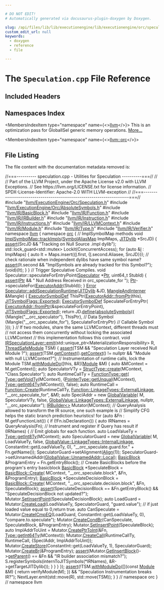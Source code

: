 ```yaml
---

# DO NOT EDIT!
# Automatically generated via docusaurus-plugin-doxygen by Doxygen.

slug: /api/files/lib/lib/executionengine/lib/executionengine/orc/speculation-cpp
custom_edit_url: null
keywords:
  - doxygen
  - reference
  - file

---
```





# The `Speculation.cpp` File Reference

<DoxygenPage pluginConfig={pluginConfig}>



## Included Headers

<IncludesList>
<IncludesListItem
  filePath="llvm/ExecutionEngine/Orc/Speculation.h"
  permalink="/docs/api/files/include/include/llvm/include/llvm/executionengine/include/llvm/executionengine/orc/speculation-h"
  isLocal="true" />
<IncludesListItem
  filePath="llvm/ExecutionEngine/Orc/AbsoluteSymbols.h"
  permalink="/docs/api/files/include/include/llvm/include/llvm/executionengine/include/llvm/executionengine/orc/absolutesymbols-h"
  isLocal="true" />
<IncludesListItem
  filePath="llvm/IR/BasicBlock.h"
  permalink="/docs/api/files/include/include/llvm/include/llvm/ir/basicblock-h"
  isLocal="true" />
<IncludesListItem
  filePath="llvm/IR/Function.h"
  permalink="/docs/api/files/include/include/llvm/include/llvm/ir/function-h"
  isLocal="true" />
<IncludesListItem
  filePath="llvm/IR/IRBuilder.h"
  permalink="/docs/api/files/include/include/llvm/include/llvm/ir/irbuilder-h"
  isLocal="true" />
<IncludesListItem
  filePath="llvm/IR/Instruction.h"
  permalink="/docs/api/files/include/include/llvm/include/llvm/ir/instruction-h"
  isLocal="true" />
<IncludesListItem
  filePath="llvm/IR/Instructions.h"
  permalink="/docs/api/files/include/include/llvm/include/llvm/ir/instructions-h"
  isLocal="true" />
<IncludesListItem
  filePath="llvm/IR/LLVMContext.h"
  permalink="/docs/api/files/include/include/llvm/include/llvm/ir/llvmcontext-h"
  isLocal="true" />
<IncludesListItem
  filePath="llvm/IR/Module.h"
  permalink="/docs/api/files/include/include/llvm/include/llvm/ir/module-h"
  isLocal="true" />
<IncludesListItem
  filePath="llvm/IR/Type.h"
  permalink="/docs/api/files/include/include/llvm/include/llvm/ir/type-h"
  isLocal="true" />
<IncludesListItem
  filePath="llvm/IR/Verifier.h"
  permalink="/docs/api/files/include/include/llvm/include/llvm/ir/verifier-h"
  isLocal="true" />
</IncludesList>

## Namespaces Index

<MembersIndex>

<MembersIndexItem
  type="namespace"
  name={<><a href="/docs/api/namespaces/llvm">llvm</a></>}>
This is an optimization pass for GlobalISel generic memory operations. <a href="/docs/api/namespaces/llvm/#details">More...</a>
</MembersIndexItem>

<MembersIndexItem
  type="namespace"
  name={<><a href="/docs/api/namespaces/llvm/orc">llvm::orc</a></>}>
</MembersIndexItem>

</MembersIndex>


## File Listing

The file content with the documentation metadata removed is:

<ProgramListing>

<Link id="l00001" /><CodeLine lineNumber="1"><Highlight kind="comment">//===---------- speculation.cpp - Utilities for Speculation ----------===//</Highlight><Highlight kind="normal"></Highlight></CodeLine>
<Link id="l00002" /><CodeLine lineNumber="2"><Highlight kind="normal"></Highlight><Highlight kind="comment">//</Highlight><Highlight kind="normal"></Highlight></CodeLine>
<Link id="l00003" /><CodeLine lineNumber="3"><Highlight kind="normal"></Highlight><Highlight kind="comment">// Part of the LLVM Project, under the Apache License v2.0 with LLVM Exceptions.</Highlight><Highlight kind="normal"></Highlight></CodeLine>
<Link id="l00004" /><CodeLine lineNumber="4"><Highlight kind="normal"></Highlight><Highlight kind="comment">// See https://llvm.org/LICENSE.txt for license information.</Highlight><Highlight kind="normal"></Highlight></CodeLine>
<Link id="l00005" /><CodeLine lineNumber="5"><Highlight kind="normal"></Highlight><Highlight kind="comment">// SPDX-License-Identifier: Apache-2.0 WITH LLVM-exception</Highlight><Highlight kind="normal"></Highlight></CodeLine>
<Link id="l00006" /><CodeLine lineNumber="6"><Highlight kind="normal"></Highlight><Highlight kind="comment">//</Highlight><Highlight kind="normal"></Highlight></CodeLine>
<Link id="l00007" /><CodeLine lineNumber="7"><Highlight kind="normal"></Highlight><Highlight kind="comment">//===----------------------------------------------------------------------===//</Highlight><Highlight kind="normal"></Highlight></CodeLine>
<Link id="l00008" /><CodeLine lineNumber="8"><Highlight kind="normal"></Highlight></CodeLine>
<Link id="l00009" /><CodeLine lineNumber="9"><Highlight kind="normal"></Highlight><Highlight kind="preprocessor">#include &quot;<a href="/docs/api/files/include/include/llvm/include/llvm/executionengine/include/llvm/executionengine/orc/speculation-h">llvm/ExecutionEngine/Orc/Speculation.h</a>&quot;</Highlight><Highlight kind="normal"></Highlight></CodeLine>
<Link id="l00010" /><CodeLine lineNumber="10"><Highlight kind="normal"></Highlight></CodeLine>
<Link id="l00011" /><CodeLine lineNumber="11"><Highlight kind="normal"></Highlight><Highlight kind="preprocessor">#include &quot;<a href="/docs/api/files/include/include/llvm/include/llvm/executionengine/include/llvm/executionengine/orc/absolutesymbols-h">llvm/ExecutionEngine/Orc/AbsoluteSymbols.h</a>&quot;</Highlight><Highlight kind="normal"></Highlight></CodeLine>
<Link id="l00012" /><CodeLine lineNumber="12"><Highlight kind="normal"></Highlight><Highlight kind="preprocessor">#include &quot;<a href="/docs/api/files/include/include/llvm/include/llvm/ir/basicblock-h">llvm/IR/BasicBlock.h</a>&quot;</Highlight><Highlight kind="normal"></Highlight></CodeLine>
<Link id="l00013" /><CodeLine lineNumber="13"><Highlight kind="normal"></Highlight><Highlight kind="preprocessor">#include &quot;<a href="/docs/api/files/include/include/llvm/include/llvm/ir/function-h">llvm/IR/Function.h</a>&quot;</Highlight><Highlight kind="normal"></Highlight></CodeLine>
<Link id="l00014" /><CodeLine lineNumber="14"><Highlight kind="normal"></Highlight><Highlight kind="preprocessor">#include &quot;<a href="/docs/api/files/include/include/llvm/include/llvm/ir/irbuilder-h">llvm/IR/IRBuilder.h</a>&quot;</Highlight><Highlight kind="normal"></Highlight></CodeLine>
<Link id="l00015" /><CodeLine lineNumber="15"><Highlight kind="normal"></Highlight><Highlight kind="preprocessor">#include &quot;<a href="/docs/api/files/include/include/llvm/include/llvm/ir/instruction-h">llvm/IR/Instruction.h</a>&quot;</Highlight><Highlight kind="normal"></Highlight></CodeLine>
<Link id="l00016" /><CodeLine lineNumber="16"><Highlight kind="normal"></Highlight><Highlight kind="preprocessor">#include &quot;<a href="/docs/api/files/include/include/llvm/include/llvm/ir/instructions-h">llvm/IR/Instructions.h</a>&quot;</Highlight><Highlight kind="normal"></Highlight></CodeLine>
<Link id="l00017" /><CodeLine lineNumber="17"><Highlight kind="normal"></Highlight><Highlight kind="preprocessor">#include &quot;<a href="/docs/api/files/include/include/llvm/include/llvm/ir/llvmcontext-h">llvm/IR/LLVMContext.h</a>&quot;</Highlight><Highlight kind="normal"></Highlight></CodeLine>
<Link id="l00018" /><CodeLine lineNumber="18"><Highlight kind="normal"></Highlight><Highlight kind="preprocessor">#include &quot;<a href="/docs/api/files/include/include/llvm/include/llvm/ir/module-h">llvm/IR/Module.h</a>&quot;</Highlight><Highlight kind="normal"></Highlight></CodeLine>
<Link id="l00019" /><CodeLine lineNumber="19"><Highlight kind="normal"></Highlight><Highlight kind="preprocessor">#include &quot;<a href="/docs/api/files/include/include/llvm/include/llvm/ir/type-h">llvm/IR/Type.h</a>&quot;</Highlight><Highlight kind="normal"></Highlight></CodeLine>
<Link id="l00020" /><CodeLine lineNumber="20"><Highlight kind="normal"></Highlight><Highlight kind="preprocessor">#include &quot;<a href="/docs/api/files/include/include/llvm/include/llvm/ir/verifier-h">llvm/IR/Verifier.h</a>&quot;</Highlight><Highlight kind="normal"></Highlight></CodeLine>
<Link id="l00021" /><CodeLine lineNumber="21"><Highlight kind="normal"></Highlight></CodeLine>
<Link id="l00022" /><CodeLine lineNumber="22"><Highlight kind="normal"></Highlight><Highlight kind="keyword">namespace </Highlight><Highlight kind="normal"><a href="/docs/api/namespaces/llvm">llvm</a> &#123;</Highlight></CodeLine>
<Link id="l00023" /><CodeLine lineNumber="23"><Highlight kind="normal"></Highlight></CodeLine>
<Link id="l00024" /><CodeLine lineNumber="24"><Highlight kind="normal"></Highlight><Highlight kind="keyword">namespace </Highlight><Highlight kind="normal"><a href="/docs/api/namespaces/llvm/orc">orc</a> &#123;</Highlight></CodeLine>
<Link id="l00025" /><CodeLine lineNumber="25"><Highlight kind="normal"></Highlight></CodeLine>
<Link id="l00026" /><CodeLine lineNumber="26"><Highlight kind="normal"></Highlight><Highlight kind="comment">// ImplSymbolMap methods</Highlight><Highlight kind="normal"></Highlight></CodeLine>
<Link id="l00027" /><CodeLine lineNumber="27" lineLink="/docs/api/classes/llvm/orc/implsymbolmap/#a3b0cd2b18017842eb8c3b1fbc8b640c6"><Highlight kind="normal"></Highlight><Highlight kind="keywordtype">void</Highlight><Highlight kind="normal"> <a href="/docs/api/classes/llvm/orc/implsymbolmap/#a3b0cd2b18017842eb8c3b1fbc8b640c6">ImplSymbolMap::trackImpls</a>(<a href="/docs/api/namespaces/llvm/orc/#adfa7bcc2544e48c4531ebfe74ae622b2">SymbolAliasMap</a> ImplMaps, <a href="/docs/api/classes/llvm/orc/jitdylib">JITDylib</a> &#42;SrcJD) &#123;</Highlight></CodeLine>
<Link id="l00028" /><CodeLine lineNumber="28"><Highlight kind="normal">  <a href="/docs/api/files/lib/lib/target/lib/target/amdgpu/silowercontrolflow-cpp/#a4868c5d81c5ccc98c47aeab6244346a0">assert</a>(SrcJD &amp;&amp; </Highlight><Highlight kind="stringliteral">&quot;Tracking on Null Source .impl dylib&quot;</Highlight><Highlight kind="normal">);</Highlight></CodeLine>
<Link id="l00029" /><CodeLine lineNumber="29"><Highlight kind="normal">  std::lock&#95;guard&lt;std::mutex&gt; Lockit(ConcurrentAccess);</Highlight></CodeLine>
<Link id="l00030" /><CodeLine lineNumber="30"><Highlight kind="normal">  </Highlight><Highlight kind="keywordflow">for</Highlight><Highlight kind="normal"> (</Highlight><Highlight kind="keyword">auto</Highlight><Highlight kind="normal"> &amp;<a href="/docs/api/files/lib/lib/support/md5-cpp/#ac0eafdc9ee161b71e7af98af736952fd">I</a> : ImplMaps) &#123;</Highlight></CodeLine>
<Link id="l00031" /><CodeLine lineNumber="31"><Highlight kind="normal">    </Highlight><Highlight kind="keyword">auto</Highlight><Highlight kind="normal"> It = Maps.insert(&#123;<a href="/docs/api/files/lib/lib/support/md5-cpp/#ac0eafdc9ee161b71e7af98af736952fd">I</a>.first, &#123;<a href="/docs/api/files/lib/lib/support/md5-cpp/#ac0eafdc9ee161b71e7af98af736952fd">I</a>.second.Aliasee, SrcJD&#125;&#125;);</Highlight></CodeLine>
<Link id="l00032" /><CodeLine lineNumber="32"><Highlight kind="normal">    </Highlight><Highlight kind="comment">// check rationale when independent dylibs have same symbol name?</Highlight><Highlight kind="normal"></Highlight></CodeLine>
<Link id="l00033" /><CodeLine lineNumber="33"><Highlight kind="normal">    <a href="/docs/api/files/lib/lib/target/lib/target/amdgpu/silowercontrolflow-cpp/#a4868c5d81c5ccc98c47aeab6244346a0">assert</a>(It.second &amp;&amp; </Highlight><Highlight kind="stringliteral">&quot;ImplSymbols are already tracked for this Symbol?&quot;</Highlight><Highlight kind="normal">);</Highlight></CodeLine>
<Link id="l00034" /><CodeLine lineNumber="34"><Highlight kind="normal">    (void)(It);</Highlight></CodeLine>
<Link id="l00035" /><CodeLine lineNumber="35"><Highlight kind="normal">  &#125;</Highlight></CodeLine>
<Link id="l00036" /><CodeLine lineNumber="36"><Highlight kind="normal">&#125;</Highlight></CodeLine>
<Link id="l00037" /><CodeLine lineNumber="37"><Highlight kind="normal"></Highlight></CodeLine>
<Link id="l00038" /><CodeLine lineNumber="38"><Highlight kind="normal"></Highlight><Highlight kind="comment">// Trigger Speculative Compiles.</Highlight><Highlight kind="normal"></Highlight></CodeLine>
<Link id="l00039" /><CodeLine lineNumber="39"><Highlight kind="normal"></Highlight><Highlight kind="keywordtype">void</Highlight><Highlight kind="normal"> Speculator::speculateForEntryPoint(<a href="/docs/api/classes/llvm/orc/speculator">Speculator</a> &#42;<a href="/docs/api/files/lib/lib/analysis/targetlibraryinfo-cpp/#aca185e6d0e9f423dbb24440206454872a11dbf501abf829b3ab7049c2d3a8a053">Ptr</a>, uint64&#95;t StubId) &#123;</Highlight></CodeLine>
<Link id="l00040" /><CodeLine lineNumber="40"><Highlight kind="normal">  <a href="/docs/api/files/lib/lib/target/lib/target/amdgpu/silowercontrolflow-cpp/#a4868c5d81c5ccc98c47aeab6244346a0">assert</a>(<a href="/docs/api/files/lib/lib/analysis/targetlibraryinfo-cpp/#aca185e6d0e9f423dbb24440206454872a11dbf501abf829b3ab7049c2d3a8a053">Ptr</a> &amp;&amp; </Highlight><Highlight kind="stringliteral">&quot; Null Address Received in orc&#95;speculate&#95;for &quot;</Highlight><Highlight kind="normal">);</Highlight></CodeLine>
<Link id="l00041" /><CodeLine lineNumber="41"><Highlight kind="normal">  <a href="/docs/api/files/lib/lib/analysis/targetlibraryinfo-cpp/#aca185e6d0e9f423dbb24440206454872a11dbf501abf829b3ab7049c2d3a8a053">Ptr</a>-&gt;speculateFor(<a href="/docs/api/classes/llvm/orc/executoraddr">ExecutorAddr</a>(StubId));</Highlight></CodeLine>
<Link id="l00042" /><CodeLine lineNumber="42"><Highlight kind="normal">&#125;</Highlight></CodeLine>
<Link id="l00043" /><CodeLine lineNumber="43"><Highlight kind="normal"></Highlight></CodeLine>
<Link id="l00044" /><CodeLine lineNumber="44" lineLink="/docs/api/classes/llvm/orc/speculator/#aa6a0f8e9226177178d049976fd7394be"><Highlight kind="normal"><a href="/docs/api/classes/llvm/error">Error</a> <a href="/docs/api/classes/llvm/orc/speculator/#aa6a0f8e9226177178d049976fd7394be">Speculator::addSpeculationRuntime</a>(<a href="/docs/api/classes/llvm/orc/jitdylib">JITDylib</a> &amp;JD,</Highlight></CodeLine>
<Link id="l00045" /><CodeLine lineNumber="45"><Highlight kind="normal">                                        <a href="/docs/api/classes/llvm/orc/mangleandinterner">MangleAndInterner</a> &amp;Mangle) &#123;</Highlight></CodeLine>
<Link id="l00046" /><CodeLine lineNumber="46"><Highlight kind="normal">  <a href="/docs/api/classes/llvm/orc/executorsymboldef">ExecutorSymbolDef</a> ThisPtr(<a href="/docs/api/classes/llvm/orc/executoraddr/#a8adb0ae35f7e95c960c86cfe19bc7215">ExecutorAddr::fromPtr</a>(</Highlight><Highlight kind="keyword">this</Highlight><Highlight kind="normal">),</Highlight></CodeLine>
<Link id="l00047" /><CodeLine lineNumber="47"><Highlight kind="normal">                            <a href="/docs/api/classes/llvm/jitsymbolflags/#ad509c6d010720c4f71aeac1fba93f8cbaeb59403a31ee3f63734a411e9e42ddd8">JITSymbolFlags::Exported</a>);</Highlight></CodeLine>
<Link id="l00048" /><CodeLine lineNumber="48"><Highlight kind="normal">  <a href="/docs/api/classes/llvm/orc/executorsymboldef">ExecutorSymbolDef</a> SpeculateForEntryPtr(</Highlight></CodeLine>
<Link id="l00049" /><CodeLine lineNumber="49"><Highlight kind="normal">      <a href="/docs/api/classes/llvm/orc/executoraddr/#a8adb0ae35f7e95c960c86cfe19bc7215">ExecutorAddr::fromPtr</a>(&amp;speculateForEntryPoint), <a href="/docs/api/classes/llvm/jitsymbolflags/#ad509c6d010720c4f71aeac1fba93f8cbaeb59403a31ee3f63734a411e9e42ddd8">JITSymbolFlags::Exported</a>);</Highlight></CodeLine>
<Link id="l00050" /><CodeLine lineNumber="50"><Highlight kind="normal">  </Highlight><Highlight kind="keywordflow">return</Highlight><Highlight kind="normal"> JD.<a href="/docs/api/classes/llvm/orc/jitdylib/#a5ec8631eb0c37168d6f85c4ecad77747">define</a>(<a href="/docs/api/namespaces/llvm/orc/#a3a6ca0ed8ac3267e0579452013a2e82d">absoluteSymbols</a>(&#123;</Highlight></CodeLine>
<Link id="l00051" /><CodeLine lineNumber="51"><Highlight kind="normal">      &#123;Mangle(</Highlight><Highlight kind="stringliteral">&quot;&#95;&#95;orc&#95;speculator&quot;</Highlight><Highlight kind="normal">), ThisPtr&#125;,                </Highlight><Highlight kind="comment">// Data Symbol</Highlight><Highlight kind="normal"></Highlight></CodeLine>
<Link id="l00052" /><CodeLine lineNumber="52"><Highlight kind="normal">      &#123;Mangle(</Highlight><Highlight kind="stringliteral">&quot;&#95;&#95;orc&#95;speculate&#95;for&quot;</Highlight><Highlight kind="normal">), SpeculateForEntryPtr&#125; </Highlight><Highlight kind="comment">// Callable Symbol</Highlight><Highlight kind="normal"></Highlight></CodeLine>
<Link id="l00053" /><CodeLine lineNumber="53"><Highlight kind="normal">  &#125;));</Highlight></CodeLine>
<Link id="l00054" /><CodeLine lineNumber="54"><Highlight kind="normal">&#125;</Highlight></CodeLine>
<Link id="l00055" /><CodeLine lineNumber="55"><Highlight kind="normal"></Highlight></CodeLine>
<Link id="l00056" /><CodeLine lineNumber="56"><Highlight kind="normal"></Highlight><Highlight kind="comment">// If two modules, share the same LLVMContext, different threads must</Highlight><Highlight kind="normal"></Highlight></CodeLine>
<Link id="l00057" /><CodeLine lineNumber="57"><Highlight kind="normal"></Highlight><Highlight kind="comment">// not access them concurrently without locking the associated LLVMContext</Highlight><Highlight kind="normal"></Highlight></CodeLine>
<Link id="l00058" /><CodeLine lineNumber="58"><Highlight kind="normal"></Highlight><Highlight kind="comment">// this implementation follows this contract.</Highlight><Highlight kind="normal"></Highlight></CodeLine>
<Link id="l00059" /><CodeLine lineNumber="59" lineLink="/docs/api/classes/llvm/orc/irspeculationlayer/#ac443c17bb572b2276321acc44b417ec7"><Highlight kind="normal"></Highlight><Highlight kind="keywordtype">void</Highlight><Highlight kind="normal"> <a href="/docs/api/classes/llvm/orc/irspeculationlayer/#ac443c17bb572b2276321acc44b417ec7">IRSpeculationLayer::emit</a>(std::unique&#95;ptr&lt;MaterializationResponsibility&gt; R,</Highlight></CodeLine>
<Link id="l00060" /><CodeLine lineNumber="60"><Highlight kind="normal">                              <a href="/docs/api/classes/llvm/orc/threadsafemodule">ThreadSafeModule</a> TSM) &#123;</Highlight></CodeLine>
<Link id="l00061" /><CodeLine lineNumber="61"><Highlight kind="normal"></Highlight></CodeLine>
<Link id="l00062" /><CodeLine lineNumber="62"><Highlight kind="normal">  <a href="/docs/api/files/lib/lib/target/lib/target/amdgpu/silowercontrolflow-cpp/#a4868c5d81c5ccc98c47aeab6244346a0">assert</a>(TSM &amp;&amp; </Highlight><Highlight kind="stringliteral">&quot;Speculation Layer received Null Module ?&quot;</Highlight><Highlight kind="normal">);</Highlight></CodeLine>
<Link id="l00063" /><CodeLine lineNumber="63"><Highlight kind="normal">  <a href="/docs/api/files/lib/lib/target/lib/target/amdgpu/silowercontrolflow-cpp/#a4868c5d81c5ccc98c47aeab6244346a0">assert</a>(TSM.<a href="/docs/api/classes/llvm/orc/threadsafemodule/#a005c94184fdf73cdac56be7b8f17fc12">getContext</a>().<a href="/docs/api/classes/llvm/orc/threadsafecontext/#a26cd7d5082cf17b4782dc90afbc37899">getContext</a>() != </Highlight><Highlight kind="keyword">nullptr</Highlight><Highlight kind="normal"> &amp;&amp;</Highlight></CodeLine>
<Link id="l00064" /><CodeLine lineNumber="64"><Highlight kind="normal">         </Highlight><Highlight kind="stringliteral">&quot;Module with null LLVMContext?&quot;</Highlight><Highlight kind="normal">);</Highlight></CodeLine>
<Link id="l00065" /><CodeLine lineNumber="65"><Highlight kind="normal"></Highlight></CodeLine>
<Link id="l00066" /><CodeLine lineNumber="66"><Highlight kind="normal">  </Highlight><Highlight kind="comment">// Instrumentation of runtime calls, lock the Module</Highlight><Highlight kind="normal"></Highlight></CodeLine>
<Link id="l00067" /><CodeLine lineNumber="67"><Highlight kind="normal">  TSM.<a href="/docs/api/classes/llvm/orc/threadsafemodule/#a5dc53e9bbda9066a1ade839494fe0cd9">withModuleDo</a>(&#91;</Highlight><Highlight kind="keyword">this</Highlight><Highlight kind="normal">, &amp;R&#93;(<a href="/docs/api/classes/llvm/module">Module</a> &amp;M) &#123;</Highlight></CodeLine>
<Link id="l00068" /><CodeLine lineNumber="68"><Highlight kind="normal">    </Highlight><Highlight kind="keyword">auto</Highlight><Highlight kind="normal"> &amp;MContext = M.getContext();</Highlight></CodeLine>
<Link id="l00069" /><CodeLine lineNumber="69"><Highlight kind="normal">    </Highlight><Highlight kind="keyword">auto</Highlight><Highlight kind="normal"> SpeculatorVTy = <a href="/docs/api/classes/llvm/structtype/#a82648246c07eb8a33f628eea28cb988c">StructType::create</a>(MContext, </Highlight><Highlight kind="stringliteral">&quot;Class.Speculator&quot;</Highlight><Highlight kind="normal">);</Highlight></CodeLine>
<Link id="l00070" /><CodeLine lineNumber="70"><Highlight kind="normal">    </Highlight><Highlight kind="keyword">auto</Highlight><Highlight kind="normal"> RuntimeCallTy = <a href="/docs/api/classes/llvm/functiontype/#af8be7844c269f201ebcee1e15048c378">FunctionType::get</a>(</Highlight></CodeLine>
<Link id="l00071" /><CodeLine lineNumber="71"><Highlight kind="normal">        <a href="/docs/api/classes/llvm/type/#a6e20e76960d952de088354cbcd14c3ab">Type::getVoidTy</a>(MContext),</Highlight></CodeLine>
<Link id="l00072" /><CodeLine lineNumber="72"><Highlight kind="normal">        &#123;<a href="/docs/api/classes/llvm/pointertype/#af8a1dbdbfd89aa4899b3c0d39495d0dd">PointerType::getUnqual</a>(MContext), <a href="/docs/api/classes/llvm/type/#a05186fa23e4d11b9855a9599ba87a4b7">Type::getInt64Ty</a>(MContext)&#125;, </Highlight><Highlight kind="keyword">false</Highlight><Highlight kind="normal">);</Highlight></CodeLine>
<Link id="l00073" /><CodeLine lineNumber="73"><Highlight kind="normal">    </Highlight><Highlight kind="keyword">auto</Highlight><Highlight kind="normal"> RuntimeCall =</Highlight></CodeLine>
<Link id="l00074" /><CodeLine lineNumber="74"><Highlight kind="normal">        <a href="/docs/api/classes/llvm/function/#a05d7aedbbdc0fd24e8bc27edfe9c603f">Function::Create</a>(RuntimeCallTy, <a href="/docs/api/classes/llvm/globalvalue/#aedfa75f0c85c4aa85b257f066fbea57ca6c93794d7b99cd433e96c53eadb15a6e">Function::LinkageTypes::ExternalLinkage</a>,</Highlight></CodeLine>
<Link id="l00075" /><CodeLine lineNumber="75"><Highlight kind="normal">                         </Highlight><Highlight kind="stringliteral">&quot;&#95;&#95;orc&#95;speculate&#95;for&quot;</Highlight><Highlight kind="normal">, &amp;M);</Highlight></CodeLine>
<Link id="l00076" /><CodeLine lineNumber="76"><Highlight kind="normal">    </Highlight><Highlight kind="keyword">auto</Highlight><Highlight kind="normal"> SpeclAddr = </Highlight><Highlight kind="keyword">new</Highlight><Highlight kind="normal"> <a href="/docs/api/classes/llvm/globalvariable">GlobalVariable</a>(</Highlight></CodeLine>
<Link id="l00077" /><CodeLine lineNumber="77"><Highlight kind="normal">        M, SpeculatorVTy, </Highlight><Highlight kind="keyword">false</Highlight><Highlight kind="normal">, <a href="/docs/api/classes/llvm/globalvalue/#aedfa75f0c85c4aa85b257f066fbea57ca6c93794d7b99cd433e96c53eadb15a6e">GlobalValue::LinkageTypes::ExternalLinkage</a>,</Highlight></CodeLine>
<Link id="l00078" /><CodeLine lineNumber="78"><Highlight kind="normal">        </Highlight><Highlight kind="keyword">nullptr</Highlight><Highlight kind="normal">, </Highlight><Highlight kind="stringliteral">&quot;&#95;&#95;orc&#95;speculator&quot;</Highlight><Highlight kind="normal">);</Highlight></CodeLine>
<Link id="l00079" /><CodeLine lineNumber="79"><Highlight kind="normal"></Highlight></CodeLine>
<Link id="l00080" /><CodeLine lineNumber="80"><Highlight kind="normal">    <a href="/docs/api/classes/llvm/irbuilder">IRBuilder&lt;&gt;</a> Mutator(MContext);</Highlight></CodeLine>
<Link id="l00081" /><CodeLine lineNumber="81"><Highlight kind="normal"></Highlight></CodeLine>
<Link id="l00082" /><CodeLine lineNumber="82"><Highlight kind="normal">    </Highlight><Highlight kind="comment">// QueryAnalysis allowed to transform the IR source, one such example is</Highlight><Highlight kind="normal"></Highlight></CodeLine>
<Link id="l00083" /><CodeLine lineNumber="83"><Highlight kind="normal">    </Highlight><Highlight kind="comment">// Simplify CFG helps the static branch prediction heuristics!</Highlight><Highlight kind="normal"></Highlight></CodeLine>
<Link id="l00084" /><CodeLine lineNumber="84"><Highlight kind="normal">    </Highlight><Highlight kind="keywordflow">for</Highlight><Highlight kind="normal"> (</Highlight><Highlight kind="keyword">auto</Highlight><Highlight kind="normal"> &amp;Fn : M.getFunctionList()) &#123;</Highlight></CodeLine>
<Link id="l00085" /><CodeLine lineNumber="85"><Highlight kind="normal">      </Highlight><Highlight kind="keywordflow">if</Highlight><Highlight kind="normal"> (!Fn.isDeclaration()) &#123;</Highlight></CodeLine>
<Link id="l00086" /><CodeLine lineNumber="86"><Highlight kind="normal"></Highlight></CodeLine>
<Link id="l00087" /><CodeLine lineNumber="87"><Highlight kind="normal">        </Highlight><Highlight kind="keyword">auto</Highlight><Highlight kind="normal"> IRNames = QueryAnalysis(Fn);</Highlight></CodeLine>
<Link id="l00088" /><CodeLine lineNumber="88"><Highlight kind="normal">        </Highlight><Highlight kind="comment">// Instrument and register if Query has result</Highlight><Highlight kind="normal"></Highlight></CodeLine>
<Link id="l00089" /><CodeLine lineNumber="89"><Highlight kind="normal">        </Highlight><Highlight kind="keywordflow">if</Highlight><Highlight kind="normal"> (IRNames) &#123;</Highlight></CodeLine>
<Link id="l00090" /><CodeLine lineNumber="90"><Highlight kind="normal"></Highlight></CodeLine>
<Link id="l00091" /><CodeLine lineNumber="91"><Highlight kind="normal">          </Highlight><Highlight kind="comment">// Emit globals for each function.</Highlight><Highlight kind="normal"></Highlight></CodeLine>
<Link id="l00092" /><CodeLine lineNumber="92"><Highlight kind="normal">          </Highlight><Highlight kind="keyword">auto</Highlight><Highlight kind="normal"> LoadValueTy = <a href="/docs/api/classes/llvm/type/#a7ba5de75f50bb4a4ba920698edf39b28">Type::getInt8Ty</a>(MContext);</Highlight></CodeLine>
<Link id="l00093" /><CodeLine lineNumber="93"><Highlight kind="normal">          </Highlight><Highlight kind="keyword">auto</Highlight><Highlight kind="normal"> SpeculatorGuard = </Highlight><Highlight kind="keyword">new</Highlight><Highlight kind="normal"> <a href="/docs/api/classes/llvm/globalvariable">GlobalVariable</a>(</Highlight></CodeLine>
<Link id="l00094" /><CodeLine lineNumber="94"><Highlight kind="normal">              M, LoadValueTy, </Highlight><Highlight kind="keyword">false</Highlight><Highlight kind="normal">, <a href="/docs/api/classes/llvm/globalvalue/#aedfa75f0c85c4aa85b257f066fbea57ca1511edd03e02d1f3dd277a3c6abf6ad5">GlobalValue::LinkageTypes::InternalLinkage</a>,</Highlight></CodeLine>
<Link id="l00095" /><CodeLine lineNumber="95"><Highlight kind="normal">              ConstantInt::get(LoadValueTy, 0),</Highlight></CodeLine>
<Link id="l00096" /><CodeLine lineNumber="96"><Highlight kind="normal">              </Highlight><Highlight kind="stringliteral">&quot;&#95;&#95;orc&#95;speculate.guard.for.&quot;</Highlight><Highlight kind="normal"> + Fn.getName());</Highlight></CodeLine>
<Link id="l00097" /><CodeLine lineNumber="97"><Highlight kind="normal">          SpeculatorGuard-&gt;setAlignment(<a href="/docs/api/structs/llvm/align">Align</a>(1));</Highlight></CodeLine>
<Link id="l00098" /><CodeLine lineNumber="98"><Highlight kind="normal">          SpeculatorGuard-&gt;setUnnamedAddr(<a href="/docs/api/classes/llvm/globalvalue/#ae8df4be75bfc50b1eadd74e85c25fa45a509820290d57f333403f490dde7316f4">GlobalValue::UnnamedAddr::Local</a>);</Highlight></CodeLine>
<Link id="l00099" /><CodeLine lineNumber="99"><Highlight kind="normal"></Highlight></CodeLine>
<Link id="l00100" /><CodeLine lineNumber="100"><Highlight kind="normal">          <a href="/docs/api/classes/llvm/basicblock">BasicBlock</a> &amp;ProgramEntry = Fn.getEntryBlock();</Highlight></CodeLine>
<Link id="l00101" /><CodeLine lineNumber="101"><Highlight kind="normal">          </Highlight><Highlight kind="comment">// Create BasicBlocks before the program&#39;s entry basicblock</Highlight><Highlight kind="normal"></Highlight></CodeLine>
<Link id="l00102" /><CodeLine lineNumber="102"><Highlight kind="normal">          <a href="/docs/api/classes/llvm/basicblock">BasicBlock</a> &#42;SpeculateBlock = <a href="/docs/api/classes/llvm/basicblock/#a4a5b798214be930cf8e133c032ba0129">BasicBlock::Create</a>(</Highlight></CodeLine>
<Link id="l00103" /><CodeLine lineNumber="103"><Highlight kind="normal">              MContext, </Highlight><Highlight kind="stringliteral">&quot;&#95;&#95;orc&#95;speculate.block&quot;</Highlight><Highlight kind="normal">, &amp;Fn, &amp;ProgramEntry);</Highlight></CodeLine>
<Link id="l00104" /><CodeLine lineNumber="104"><Highlight kind="normal">          <a href="/docs/api/classes/llvm/basicblock">BasicBlock</a> &#42;SpeculateDecisionBlock = <a href="/docs/api/classes/llvm/basicblock/#a4a5b798214be930cf8e133c032ba0129">BasicBlock::Create</a>(</Highlight></CodeLine>
<Link id="l00105" /><CodeLine lineNumber="105"><Highlight kind="normal">              MContext, </Highlight><Highlight kind="stringliteral">&quot;&#95;&#95;orc&#95;speculate.decision.block&quot;</Highlight><Highlight kind="normal">, &amp;Fn, SpeculateBlock);</Highlight></CodeLine>
<Link id="l00106" /><CodeLine lineNumber="106"><Highlight kind="normal"></Highlight></CodeLine>
<Link id="l00107" /><CodeLine lineNumber="107"><Highlight kind="normal">          <a href="/docs/api/files/lib/lib/target/lib/target/amdgpu/silowercontrolflow-cpp/#a4868c5d81c5ccc98c47aeab6244346a0">assert</a>(SpeculateDecisionBlock == &amp;Fn.getEntryBlock() &amp;&amp;</Highlight></CodeLine>
<Link id="l00108" /><CodeLine lineNumber="108"><Highlight kind="normal">                 </Highlight><Highlight kind="stringliteral">&quot;SpeculateDecisionBlock not updated?&quot;</Highlight><Highlight kind="normal">);</Highlight></CodeLine>
<Link id="l00109" /><CodeLine lineNumber="109"><Highlight kind="normal">          Mutator.<a href="/docs/api/classes/llvm/irbuilderbase/#ace45cae6925c65e9d6916e09dd5b17cc">SetInsertPoint</a>(SpeculateDecisionBlock);</Highlight></CodeLine>
<Link id="l00110" /><CodeLine lineNumber="110"><Highlight kind="normal"></Highlight></CodeLine>
<Link id="l00111" /><CodeLine lineNumber="111"><Highlight kind="normal">          </Highlight><Highlight kind="keyword">auto</Highlight><Highlight kind="normal"> LoadGuard =</Highlight></CodeLine>
<Link id="l00112" /><CodeLine lineNumber="112"><Highlight kind="normal">              Mutator.<a href="/docs/api/classes/llvm/irbuilderbase/#a9b01712e5f196d6d3d021ef23aad50e4">CreateLoad</a>(LoadValueTy, SpeculatorGuard, </Highlight><Highlight kind="stringliteral">&quot;guard.value&quot;</Highlight><Highlight kind="normal">);</Highlight></CodeLine>
<Link id="l00113" /><CodeLine lineNumber="113"><Highlight kind="normal">          </Highlight><Highlight kind="comment">// if just loaded value equal to 0,return true.</Highlight><Highlight kind="normal"></Highlight></CodeLine>
<Link id="l00114" /><CodeLine lineNumber="114"><Highlight kind="normal">          </Highlight><Highlight kind="keyword">auto</Highlight><Highlight kind="normal"> CanSpeculate =</Highlight></CodeLine>
<Link id="l00115" /><CodeLine lineNumber="115"><Highlight kind="normal">              Mutator.<a href="/docs/api/classes/llvm/irbuilderbase/#a8c75539a39f167f352b37ccdd788a7e4">CreateICmpEQ</a>(LoadGuard, ConstantInt::get(LoadValueTy, 0),</Highlight></CodeLine>
<Link id="l00116" /><CodeLine lineNumber="116"><Highlight kind="normal">                                   </Highlight><Highlight kind="stringliteral">&quot;compare.to.speculate&quot;</Highlight><Highlight kind="normal">);</Highlight></CodeLine>
<Link id="l00117" /><CodeLine lineNumber="117"><Highlight kind="normal">          Mutator.<a href="/docs/api/classes/llvm/irbuilderbase/#a972c30f044db799668bdcace5544edeb">CreateCondBr</a>(CanSpeculate, SpeculateBlock, &amp;ProgramEntry);</Highlight></CodeLine>
<Link id="l00118" /><CodeLine lineNumber="118"><Highlight kind="normal"></Highlight></CodeLine>
<Link id="l00119" /><CodeLine lineNumber="119"><Highlight kind="normal">          Mutator.<a href="/docs/api/classes/llvm/irbuilderbase/#ace45cae6925c65e9d6916e09dd5b17cc">SetInsertPoint</a>(SpeculateBlock);</Highlight></CodeLine>
<Link id="l00120" /><CodeLine lineNumber="120"><Highlight kind="normal">          </Highlight><Highlight kind="keyword">auto</Highlight><Highlight kind="normal"> ImplAddrToUint =</Highlight></CodeLine>
<Link id="l00121" /><CodeLine lineNumber="121"><Highlight kind="normal">              Mutator.<a href="/docs/api/classes/llvm/irbuilderbase/#aae2c1bf70058f3665edaec525457030c">CreatePtrToInt</a>(&amp;Fn, <a href="/docs/api/classes/llvm/type/#a05186fa23e4d11b9855a9599ba87a4b7">Type::getInt64Ty</a>(MContext));</Highlight></CodeLine>
<Link id="l00122" /><CodeLine lineNumber="122"><Highlight kind="normal">          Mutator.<a href="/docs/api/classes/llvm/irbuilderbase/#ab086c5b9f9563eda0cdd703f454e041e">CreateCall</a>(RuntimeCallTy, RuntimeCall,</Highlight></CodeLine>
<Link id="l00123" /><CodeLine lineNumber="123"><Highlight kind="normal">                             &#123;SpeclAddr, ImplAddrToUint&#125;);</Highlight></CodeLine>
<Link id="l00124" /><CodeLine lineNumber="124"><Highlight kind="normal">          Mutator.<a href="/docs/api/classes/llvm/irbuilderbase/#aabfc20af4dcf7d94262824dcac2e7bed">CreateStore</a>(ConstantInt::get(LoadValueTy, 1),</Highlight></CodeLine>
<Link id="l00125" /><CodeLine lineNumber="125"><Highlight kind="normal">                              SpeculatorGuard);</Highlight></CodeLine>
<Link id="l00126" /><CodeLine lineNumber="126"><Highlight kind="normal">          Mutator.<a href="/docs/api/classes/llvm/irbuilderbase/#abab736a0141f903dc32a6f48828ad908">CreateBr</a>(&amp;ProgramEntry);</Highlight></CodeLine>
<Link id="l00127" /><CodeLine lineNumber="127"><Highlight kind="normal"></Highlight></CodeLine>
<Link id="l00128" /><CodeLine lineNumber="128"><Highlight kind="normal">          <a href="/docs/api/files/lib/lib/target/lib/target/amdgpu/silowercontrolflow-cpp/#a4868c5d81c5ccc98c47aeab6244346a0">assert</a>(Mutator.<a href="/docs/api/classes/llvm/irbuilderbase/#a60a6d6c205f483fa96597a960f3c093b">GetInsertBlock</a>()-&gt;<a href="/docs/api/classes/llvm/basicblock/#a1b4bf7c97cdc8159fd73d48063f0b250">getParent</a>() == &amp;Fn &amp;&amp;</Highlight></CodeLine>
<Link id="l00129" /><CodeLine lineNumber="129"><Highlight kind="normal">                 </Highlight><Highlight kind="stringliteral">&quot;IR builder association mismatch?&quot;</Highlight><Highlight kind="normal">);</Highlight></CodeLine>
<Link id="l00130" /><CodeLine lineNumber="130"><Highlight kind="normal">          S.registerSymbols(internToJITSymbols(&#42;IRNames),</Highlight></CodeLine>
<Link id="l00131" /><CodeLine lineNumber="131"><Highlight kind="normal">                            &amp;R-&gt;getTargetJITDylib());</Highlight></CodeLine>
<Link id="l00132" /><CodeLine lineNumber="132"><Highlight kind="normal">        &#125;</Highlight></CodeLine>
<Link id="l00133" /><CodeLine lineNumber="133"><Highlight kind="normal">      &#125;</Highlight></CodeLine>
<Link id="l00134" /><CodeLine lineNumber="134"><Highlight kind="normal">    &#125;</Highlight></CodeLine>
<Link id="l00135" /><CodeLine lineNumber="135"><Highlight kind="normal">  &#125;);</Highlight></CodeLine>
<Link id="l00136" /><CodeLine lineNumber="136"><Highlight kind="normal"></Highlight></CodeLine>
<Link id="l00137" /><CodeLine lineNumber="137"><Highlight kind="normal">  <a href="/docs/api/files/lib/lib/target/lib/target/amdgpu/silowercontrolflow-cpp/#a4868c5d81c5ccc98c47aeab6244346a0">assert</a>(!TSM.<a href="/docs/api/classes/llvm/orc/threadsafemodule/#a5dc53e9bbda9066a1ade839494fe0cd9">withModuleDo</a>(&#91;&#93;(</Highlight><Highlight kind="keyword">const</Highlight><Highlight kind="normal"> <a href="/docs/api/classes/llvm/module">Module</a> &amp;M) &#123; return verifyModule(M); &#125;) &amp;&amp;</Highlight></CodeLine>
<Link id="l00138" /><CodeLine lineNumber="138"><Highlight kind="normal">         </Highlight><Highlight kind="stringliteral">&quot;Speculation Instrumentation breaks IR?&quot;</Highlight><Highlight kind="normal">);</Highlight></CodeLine>
<Link id="l00139" /><CodeLine lineNumber="139"><Highlight kind="normal"></Highlight></CodeLine>
<Link id="l00140" /><CodeLine lineNumber="140"><Highlight kind="normal">  NextLayer.emit(std::move(R), std::move(TSM));</Highlight></CodeLine>
<Link id="l00141" /><CodeLine lineNumber="141"><Highlight kind="normal">&#125;</Highlight></CodeLine>
<Link id="l00142" /><CodeLine lineNumber="142"><Highlight kind="normal"></Highlight></CodeLine>
<Link id="l00143" /><CodeLine lineNumber="143"><Highlight kind="normal">&#125; </Highlight><Highlight kind="comment">// namespace orc</Highlight><Highlight kind="normal"></Highlight></CodeLine>
<Link id="l00144" /><CodeLine lineNumber="144"><Highlight kind="normal">&#125; </Highlight><Highlight kind="comment">// namespace llvm</Highlight><Highlight kind="normal"></Highlight></CodeLine>

</ProgramListing>


</DoxygenPage>
